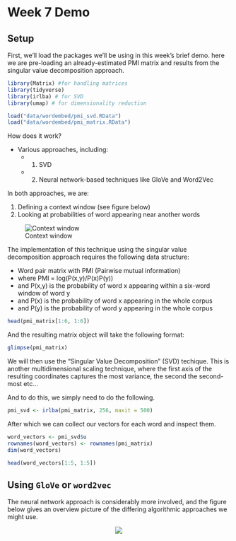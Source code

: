 # Week 7 Demo

## Setup

First, we'll load the packages we'll be using in this week's brief demo. here we are pre-loading an already-estimated PMI matrix and results from the singular value decomposition approach.

```r
library(Matrix) #for handling matrices
library(tidyverse)
library(irlba) # for SVD
library(umap) # for dimensionality reduction

load("data/wordembed/pmi_svd.RData")
load("data/wordembed/pmi_matrix.RData")
```


How does it work?

- Various approaches, including:
  - 1. SVD
  - 2. Neural network-based techniques like GloVe and Word2Vec
  
In both approaches, we are:

1. Defining a context window (see figure below)
2. Looking at probabilities of word appearing near another words

![Context window](data/wordembed/window.png)

The implementation of this technique using the singular value decomposition approach requires the following data structure:

  - Word pair matrix with PMI (Pairwise mutual information)
  - where   PMI = log(P(x,y)/P(x)P(y))
  - and   P(x,y)   is the probability of word x appearing within a six-word window of word y
  - and   P(x)   is the probability of word x appearing in the whole corpus
  - and   P(y)   is the probability of word y appearing in the whole corpus


```r

head(pmi_matrix[1:6, 1:6])

```

And the resulting matrix object will take the following format:

```r

glimpse(pmi_matrix)

```

We will then use the "Singular Value Decomposition" (SVD) techique. This is another multidimensional scaling technique, where the first axis of the resulting coordinates captures the most variance, the second the second-most etc...

And to do this, we simply need to do the following.

```r

pmi_svd <- irlba(pmi_matrix, 256, maxit = 500)

```

After which we can collect our vectors for each word and inspect them. 

```r
word_vectors <- pmi_svd$u
rownames(word_vectors) <- rownames(pmi_matrix)
dim(word_vectors)

head(word_vectors[1:5, 1:5])
```

## Using `GloVe` or `word2vec`

The neural network approach is considerably more involved, and the figure below gives an overview picture of the differing algorithmic approaches we might use.

<center>
<img src="data/wordembed/skip_gram_mikolov.png" >
</center>